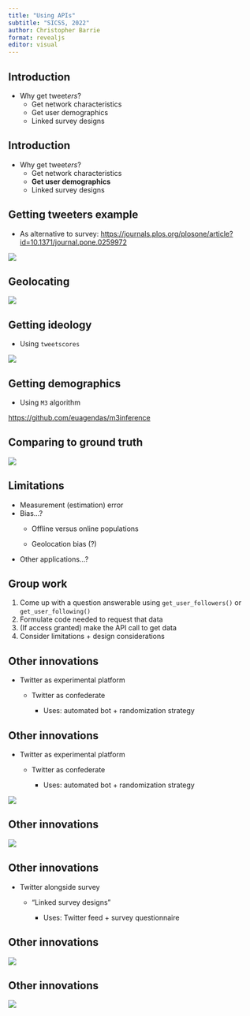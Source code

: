 ```yaml
---
title: "Using APIs"
subtitle: "SICSS, 2022"
author: Christopher Barrie
format: revealjs
editor: visual
---
```


## Introduction

-   Why get tweet*ers*?
    -   Get network characteristics
    -   Get user demographics
    -   Linked survey designs

## Introduction

-   Why get tweet*ers*?
    -   Get network characteristics
    -   **Get user demographics**
    -   Linked survey designs

## Getting tweeters example

-   As alternative to survey: <https://journals.plos.org/plosone/article?id=10.1371/journal.pone.0259972>

![](images/geolocwm.png)\

## Geolocating

![](images/geolocwm2.png)\

## Getting ideology

-   Using `tweetscores`

![](images/wmfol.png)\

## Getting demographics

-   Using `M3` algorithm

<https://github.com/euagendas/m3inference>

## Comparing to ground truth

![](images/ideowm.png)\

## Limitations

-   Measurement (estimation) error
-   Bias...?
    -   Offline versus online populations

    -   Geolocation bias (?)
-   Other applications...?

## Group work

1.  Come up with a question answerable using `get_user_followers()` or `get_user_following()`
2.  Formulate code needed to request that data
3.  (If access granted) make the API call to get data
4.  Consider limitations + design considerations

## Other innovations

-   Twitter as experimental platform
    -   Twitter as confederate

        -   Uses: automated bot + randomization strategy

## Other innovations

-   Twitter as experimental platform
    -   Twitter as confederate

        -   Uses: automated bot + randomization strategy

![](images/munger.png)

## Other innovations

![](images/munger2.png)

## Other innovations

-   Twitter alongside survey
    -   "Linked survey designs"

        -   Uses: Twitter feed + survey questionnaire

## Other innovations

![](images/eady.png)

## Other innovations

![](images/eady2.png)
